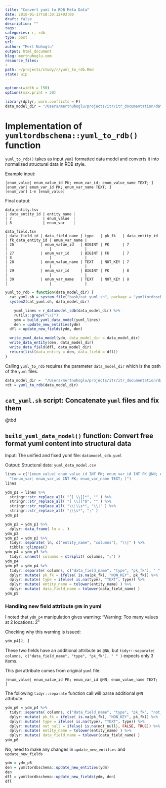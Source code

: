 ```yaml
---
title: "Convert yuml to RDB Meta Data"
date: 2018-01-17T18:30:12+03:00 
draft: false
description: ""
tags:
categories: r, rdb
type: post
url:
author: "Mert Nuhoglu"
output: html_document
blog: mertnuhoglu.com
resource_files:
-
path: ~/projects/study/r/yuml_to_rdb.Rmd
state: wip
---
```


<style>
  .main-container {
    max-width: 1600px !important;
  }
</style>

``` r
options(width = 150)
options(max.print = 30)
``` 

```r
library(dplyr, warn.conflicts = F)
data_model_dir = "/Users/mertnuhoglu/projects/itr/itr_documentation/data_model/"
```

# Implementation of `yumltordbschema::yuml_to_rdb()` function

`yuml_to_rdb()` takes as input `yuml` formatted data model and converts it into normalized structural data in RDB style.

Example input:

    [enum_value| enum_value_id PK; enum_var_id; enum_value_name TEXT; ]
    [enum_var| enum_var_id PK; enum_var_name TEXT; ]
    [enum_var] 1-n [enum_value]

Final output:

    data_entity.tsv
    | data_entity_id | entity_name |
    | 7              | enum_value  |
    | 8              | enum_var    |

    data_field.tsv
    | data_field_id | data_field_name | type   | pk_fk   | data_entity_id | fk_data_entity_id | enum_var_name |
    | 26            | enum_value_id   | BIGINT | PK      | 7              |                   |               |
    | 27            | enum_var_id     | BIGINT | FK      | 7              | 8                 |               |
    | 28            | enum_value_name | TEXT   | NOT_KEY | 7              |                   |               |
    | 29            | enum_var_id     | BIGINT | PK      | 8              |                   |               |
    | 30            | enum_var_name   | TEXT   | NOT_KEY | 8              |                   |               |

``` r
yuml_to_rdb = function(data_model_dir) {
  cat_yuml.sh = system.file("bash/cat_yuml.sh", package = "yumltordbschema")
  system2(cat_yuml.sh, data_model_dir)

	yuml_lines = r_datamodel_sdb(data_model_dir) %>% 
    rutils::grepv("\\|")
	ydm = build_yuml_data_model(yuml_lines)
	den = update_new_entities(ydm)
  dfl = update_new_fields(ydm, den)

  write_yuml_data_model(ydm, data_model_dir = data_model_dir)
  write_data_entity(den, data_model_dir)
  write_data_field(dfl, data_model_dir)
  return(list(data_entity = den, data_field = dfl))
}
``` 

Calling `yuml_to_rdb` requires the parameter `data_model_dir` which is the path of the `yuml` files.

``` r
data_model_dir =  "/Users/mertnuhoglu/projects/itr/itr_documentation/data_model/"
rdt = yuml_to_rdb(data_model_dir)
``` 

## `cat_yuml.sh` script: Concatenate `yuml` files and fix them

@tbd

## `build_yuml_data_model()` function: Convert free format yuml content into structural data

Input: The unified and fixed yuml file: `datamodel_sdb.yuml`

Output: Structural data: `yuml_data_model.csv`

```r
lines = c("[enum_value| enum_value_id INT PK; enum_var_id INT FK @NN; enum_value_name TEXT; ]",
  "[enum_var| enum_var_id INT PK; enum_var_name TEXT; ]")
lines
```

``` r
ydm_p1 = lines %>%
  stringr::str_replace_all( "^[ \\[]*", "" ) %>%
  stringr::str_replace_all( "[ \\]]*$", "" ) %>%
  stringr::str_replace_all( "\\|\\s*", "\\|" ) %>%
  stringr::str_replace_all( ";\\s*", ";" ) 
ydm_p1 
```

``` r
ydm_p2 = ydm_p1 %>%
  dplyr::data_frame( ln = . ) 
ydm_p2 
ydm_p3 = ydm_p2 %>%
  tidyr::separate( ln, c("entity_name", "columns"), "\\|" ) %>%
  tibble::glimpse()
ydm_p4 = ydm_p3 %>%
  tidyr::unnest( columns = strsplit( columns, ";") ) 
ydm_p4 
ydm_p5 = ydm_p4 %>%
  tidyr::separate( columns, c("data_field_name", "type", "pk_fk"), " " ) %>%
  dplyr::mutate( pk_fk = ifelse( is.na(pk_fk), "NON_KEY", pk_fk)) %>%
  dplyr::mutate( type = ifelse( is.na(type), "TEXT", type)) %>%
  dplyr::mutate( entity_name = tolower(entity_name) ) %>%
  dplyr::mutate( data_field_name = tolower(data_field_name) ) 
ydm_p5 
```

### Handling new field attribute `@NN` in yuml 

I noted that `ydm_p4` manipulation gives warning: "Warning: Too many values at 2 locations: 2"

Checking why this warning is issued:

``` r
ydm_p4[2, ]
```

These two fields have an additional attribute as `@NN`, but `tidyr::separate( columns, c("data_field_name", "type", "pk_fk"), " " )` expects only 3 items.

This `@NN` attribute comes from original `yuml` file:

    [enum_value| enum_value_id PK; enum_var_id @NN; enum_value_name TEXT; ]

The following `tidyr::separate` function call will parse additional `@NN` attribute:

``` r
ydm_p6 = ydm_p4 %>%
  tidyr::separate( columns, c("data_field_name", "type", "pk_fk", "not_null"), " " ) %>%
  dplyr::mutate( pk_fk = ifelse( is.na(pk_fk), "NON_KEY", pk_fk)) %>%
  dplyr::mutate( type = ifelse( is.na(type), "TEXT", type)) %>%
  dplyr::mutate( not_null = ifelse( is.na(not_null), FALSE, TRUE)) %>%
  dplyr::mutate( entity_name = tolower(entity_name) ) %>%
  dplyr::mutate( data_field_name = tolower(data_field_name) ) 
ydm_p6
``` 

No, need to make any changes in `update_new_entities` and `update_new_fields`

``` r
ydm = ydm_p6
den = yumltordbschema::update_new_entities(ydm)
den
dfl = yumltordbschema::update_new_fields(ydm, den)
dfl
``` 

